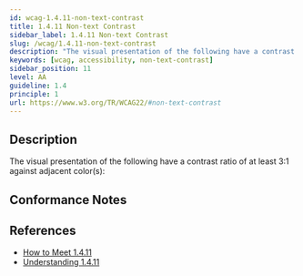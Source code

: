 ```yaml
---
id: wcag-1.4.11-non-text-contrast
title: 1.4.11 Non-text Contrast
sidebar_label: 1.4.11 Non-text Contrast
slug: /wcag/1.4.11-non-text-contrast
description: "The visual presentation of the following have a contrast ratio of at least 3:1 against adjacent color(s):"
keywords: [wcag, accessibility, non-text-contrast]
sidebar_position: 11
level: AA
guideline: 1.4
principle: 1
url: https://www.w3.org/TR/WCAG22/#non-text-contrast
---
```


## Description

The visual presentation of the following have a contrast ratio of at least 3:1 against adjacent color(s):

## Conformance Notes

<Project name="ads">
  <Unknown></Unknown>
</Project>

<Project name="scix">
  <Support></Support>
</Project>

## References

- [How to Meet 1.4.11](https://www.w3.org/WAI/WCAG22/quickref/#non-text-contrast)
- [Understanding 1.4.11](https://www.w3.org/WAI/WCAG22/Understanding/non-text-contrast.html)


